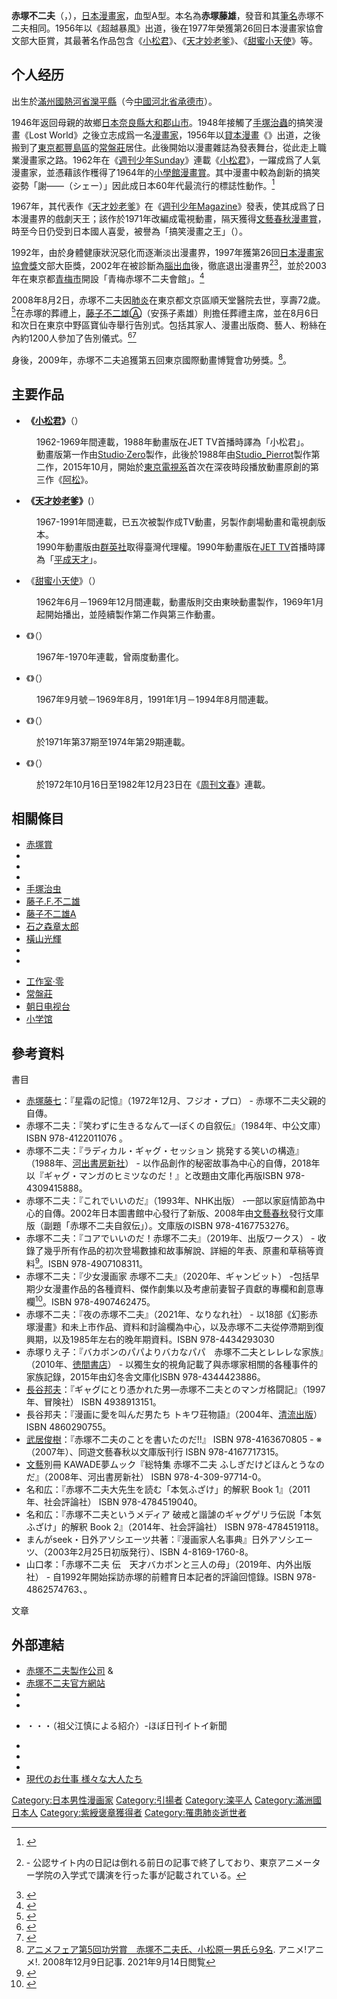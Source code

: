 {{expand language|1=ja|page=|time=}}
{{Infobox person
| name        = 赤塚不二夫
| native_name         = 赤塚 不二夫
| native_name_lang    = ja
| pronunciation       = {{lang|ja|あかつか ふじお}}
| romaji              = Akatsuka Fujio
| real_name           = {{lang|ja|赤塚 藤雄}}
| image       = Akatsuka_family.jpg
| image_size  = 
| caption     = 幼年的赤塚和他的父母
| birth_name  = 
| birth_date  = {{Birth date|1935|9|14|mf=y}}
| birth_place = {{MCK}}[[熱河省_(滿洲國)|熱河省]][[灤平縣|灤平縣]]
| death_date  = {{death date and age|2008|08|02|1935|9|14|mf=y}}
| death_place = {{JPN}}[[東京都|東京都]][[文京區|文京區]]
| death_cause = [[肺炎|肺炎]]
| nationality = {{JPN}}
| residence   = 
| title= [[紫綬褒章|紫綬褒章]]
| known_for   = [[天才妙老爹|天才妙老爹]]<br>[[阿松_(漫畫)|小松君]]
| occupation  = [[漫畫家|漫畫家]]
| awards      = 第10回[[小学館漫画賞|小学館漫画賞]]<br />（小松君）<br />第18回[[文藝春秋漫画賞|文藝春秋漫画賞]]<br />（天才妙老爹）<br />第26回[[日本漫画家協会賞|日本漫画家協会賞]]文部大臣賞<br />第5回[[東京國際動畫博覽會|東京國際動畫博覽會]]功労賞
| website     = {{url|http://www.koredeiinoda.net}}
}}

'''赤塚不二夫'''（{{jpn |j =赤塚 不二夫|hg =あかつか ふじお|rm =Akatsuka Fujio}}，{{bd|1935年|9月14日|2008年|8月2日|}}），[[日本|日本]][[漫畫家|漫畫家]]，血型A型。本名為'''赤塚藤雄'''，發音和其[[筆名|筆名]]赤塚不二夫相同。1956年以《超越暴風》出道，後在1977年榮獲第26回日本漫畫家協會文部大臣賞，其最著名作品包含《[[阿松_(漫畫)|小松君]]》、《[[天才妙老爹|天才妙老爹]]》、《[[甜蜜小天使|甜蜜小天使]]》等。

==个人经历==
出生於[[滿州國|滿州國]][[熱河省_(滿洲國)|熱河省]][[灤平縣|灤平縣]]（今[[中國|中國]][[河北省|河北省]][[承德市|承德市]]）。

1946年返回母親的故鄉[[日本|日本]][[奈良縣|奈良縣]][[大和郡山市|大和郡山市]]。1948年接觸了[[手塚治蟲|手塚治蟲]]的搞笑漫畫《Lost World》之後立志成爲一名[[漫畫家|漫畫家]]，1956年以[[貸本漫畫|貸本漫畫]]《{{lang|ja|嵐をこえて}}》出道，之後搬到了[[東京都|東京都]][[豐島區|豐島區]]的[[常盤莊|常盤莊]]居住。此後開始以漫畫雜誌為發表舞台，從此走上職業漫畫家之路。1962年在《[[週刊少年Sunday|週刊少年Sunday]]》連載《[[阿松_(漫畫)|小松君]]》，一躍成爲了人氣漫畫家，並憑藉該作穫得了1964年的[[小學館漫畫賞|小學館漫畫賞]]。其中漫畫中較為創新的搞笑姿勢「謝——（シェー）」因此成日本60年代最流行的標誌性動作。<ref name="大ゴジラ">{{Cite book|title=幻想映画美術体系 大ゴジラ}図鑑|others=[監修]西村祐次 [構成]ヤマダマサミ|publisher=[[ホビージャパン|ホビージャパン]]|date=1995-01-27|page=28|chapter=用語解説|isbn= 4-89425-059-4}}</ref>

1967年，其代表作《[[天才妙老爹|天才妙老爹]]》在《[[週刊少年Magazine|週刊少年Magazine]]》發表，使其成爲了日本漫畫界的戲劇天王；該作於1971年改編成電視動畫，隔天獲得[[文藝春秋漫畫賞|文藝春秋漫畫賞]]，時至今日仍受到日本國人喜愛，被譽為「搞笑漫畫之王」（{{lang-ja|ギャグ漫画の王様}}）。

1992年，由於身體健康狀況惡化而逐漸淡出漫畫界，1997年獲第26回[[日本漫畫家協會獎|日本漫畫家協會獎]]文部大臣獎，2002年在被診斷為[[腦出血|腦出血]]後，徹底退出漫畫界<ref>{{Cite web |url=https://www.koredeiinoda.net/nikki/2002-4 |title=2002年4月｜日記2000 〜 2002 |publisher=赤塚不二夫公認サイト これでいいのだ |date= |archiveurl=https://web.archive.org/web/20140616115931/http://www.koredeiinoda.net/nikki/2002-4 |archivedate=2014-06-16 |accessdate=2014-06-16 }} - 公認サイト内の日記は倒れる前日の記事で終了しており、東京アニメーター学院の入学式で講演を行った事が記載されている。</ref><ref>{{Cite news |title=赤塚不二夫さん 脳内出血で手術していた |url=https://www.sponichi.co.jp/entertainment/special//akatuka/KFullNormal20020421000.html |newspaper=Sponichi Annex |date=2002-04-21 |archiveurl=https://web.archive.org/web/20140614054540/http://www.sponichi.co.jp/entertainment/special//akatuka/KFullNormal20020421000.html |archivedate=2014-06-14 |accessdate=2014-06-14 }}</ref>，並於2003年在東京都[[青梅市|青梅市]]開設「青梅赤塚不二夫會館」。<ref>{{Cite book|和書|title=赤塚不二夫伝　天才バカボンと三人の母|year=2019|publisher=内外出版社|page=258|author=山口孝}}</ref>

2008年8月2日，赤塚不二夫因[[肺炎|肺炎]]在東京都文京區順天堂醫院去世，享壽72歲。<ref>{{Cite news |title=漫画家 赤塚不二夫さん死去 |url=http://hochi.yomiuri.co.jp/topics/news/20080802-OHT1T00270.htm |newspaper=[[スポーツ報知|スポーツ報知]] |date=2008-08-02 |archiveurl=https://web.archive.org/web/20080805080148/http://hochi.yomiuri.co.jp/topics/news/20080802-OHT1T00270.htm |archivedate=2008-08-05 |accessdate=2014-06-13 }}</ref>在赤塚的葬禮上，[[藤子不二雄Ⓐ|藤子不二雄Ⓐ]]（安孫子素雄）則擔任葬禮主席，並在8月6日和次日在東京中野區寶仙寺舉行告別式。包括其家人、漫畫出版商、藝人、粉絲在內約1200人參加了告別儀式。<ref>{{Cite news |title=タモリ、赤塚不二夫さんへコメント「先生、ありがとうございました」 |url=http://hochi.yomiuri.co.jp/entertainment/news/20080805-OHT1T00034.htm |newspaper=[[スポーツ報知|スポーツ報知]] |date=2008-08-02 |archiveurl=https://web.archive.org/web/20090831152907/http://hochi.yomiuri.co.jp/entertainment/news/20080805-OHT1T00034.htm |archivedate=2009-08-31 |accessdate=2014-02-04 }}</ref><ref>{{Cite news |title=ギャグで約8分赤塚弔辞 タモリが明かす真相 |url=https://www.j-cast.com/2008/08/19025350.html |newspaper=[[J-CASTニュース|J-CASTニュース]] |date=2008-08-19 |archiveurl=https://web.archive.org/web/20110226070238/http://www.j-cast.com/2008/08/19025350.html |archivedate=2011-02-26 |accessdate=2014-02-04 }}</ref>

身後，2009年，赤塚不二夫追獲第五回東京國際動畫博覽會功勞獎。<ref>[https://animeanime.jp/article/2008/12/09/4000.html アニメフェア第5回功労賞　赤塚不二夫氏、小松原一男氏ら9名]. アニメ!アニメ!. 2008年12月9日記事. 2021年9月14日閲覧</ref>。

==主要作品==
{{Main|{{link-ja|赤塚不二夫作品列表|赤塚不二夫の作品一覧}}}}

* '''《[[阿松_(漫畫)|小松君]]》'''（{{lang|ja|おそ松くん}}）
:1962-1969年間連載，1988年動畫版在JET TV首播時譯為「小松君」。
:動畫版第一作由[[工作室·零|Studio·Zero]]製作，此後於1988年由[[Studio_Pierrot|Studio_Pierrot]]製作第二作，2015年10月，開始於[[東京電視網|東京電視系]]首次在深夜時段播放動畫原創的第三作《[[阿松_(漫畫)|阿松]]》。

* '''《[[天才妙老爹|天才妙老爹]]》'''({{lang|ja|天才バカボン}}）
:1967-1991年間連載，已五次被製作成TV動畫，另製作劇場動畫和電視劇版本。
:1990年動畫版由[[群英社|群英社]]取得臺灣代理權。1990年動畫版在[[JET_TV|JET TV]]首播時譯為「[[平成天才|平成天才]]」。

* 《[[甜蜜小天使|甜蜜小天使]]》（{{lang|ja|ひみつのアッコちゃん}}）
:1962年6月－1969年12月間連載，動畫版則交由東映動畫製作，1969年1月起開始播出，並陸續製作第二作與第三作動畫。

* 《{{link-ja|猛烈阿太郎|もーれつア太郎}}》（{{lang|ja|もーれつア太郎}}）
:1967年-1970年連載，曾兩度動畫化。

*  《{{link-ja|奇怪的孩子|へんな子ちゃん}}》（{{lang|ja|へんな子ちゃん}}）
:1967年9月號－1969年8月，1991年1月－1994年8月間連載。

* 《{{link-ja|来拉贡吧|レッツラゴン}}》（{{lang|ja|レッツラゴン}}）
:於1971年第37期至1974年第29期連載。

*《{{link-ja|堵嘴游擊隊|ギャグゲリラ}}》（{{lang|ja|ギャグゲリラ}}）
:於1972年10月16日至1982年12月23日在《[[周刊文春|周刊文春]]》連載。

==相關條目==
{{col-begin}}
{{col-2}}
*[[赤塚賞|赤塚賞]]
*{{link-ja|赤塚藤七|赤塚藤七}}
*{{link-ja|赤塚眞知子|赤塚眞知子}}
*{{link-ja|赤塚理子|赤塚りえ子}}
*[[手塚治虫|手塚治虫]]
* [[藤子.F.不二雄|藤子.F.不二雄]]
* [[藤子不二雄A|藤子不二雄A]]
* [[石之森章太郎|石之森章太郎]]
* [[橫山光輝|橫山光輝]]
*{{link-ja|寺田博夫|寺田ヒロオ}}
* {{link-ja|漫畫道|まんが道}}
{{col-2}}
* [[工作室·零|工作室·零]]
* [[常盤莊|常盤莊]]
* [[朝日电视台|朝日电视台]]
* [[小学馆|小学馆]]
{{col-end}}

==參考資料==
;書目
{{refbegin|60em}}
* [[赤塚藤七|赤塚藤七]]：『星霜の記憶』（1972年12月、フジオ・プロ） - 赤塚不二夫父親的自傳。
* 赤塚不二夫：『笑わずに生きるなんて―ぼくの自叙伝』（1984年、中公文庫）ISBN 978-4122011076 。
* 赤塚不二夫：『ラディカル・ギャグ・セッション 挑発する笑いの構造』（1988年、[[河出書房新社|河出書房新社]]） - 以作品創作的秘密故事為中心的自傳，2018年以『ギャグ・マンガのヒミツなのだ！』と改題由文庫化再版<nowiki/>ISBN 978-4309415888。
* 赤塚不二夫：『これでいいのだ』（1993年、NHK出版） -一部以家庭情節為中心的自傳。2002年日本圖書館中心發行了新版、2008年由[[文藝春秋|文藝春秋]]發行文庫版（副題「赤塚不二夫自叙伝」）。文庫版の<nowiki/>ISBN 978-4167753276。
* 赤塚不二夫：『コアでいいのだ！赤塚不二夫』（2019年、出版ワークス） - 收錄了幾乎所有作品的初次登場數據和故事解說、詳細的年表、原畫和草稿等資料<ref>{{Cite web|title=赤塚不二夫作品を310作以上解説、「バカボン」「おそ松」も原画で読めるBOXセット|url=https://natalie.mu/comic/news/312530|website=コミックナタリー|accessdate=2021-11-01|language=ja|first=Natasha|last=Inc}}</ref>。ISBN 978-4907108311。
* 赤塚不二夫：『少女漫画家 赤塚不二夫』（2020年、ギャンビット） -包括早期少女漫畫作品的各種資料、傑作劇集以及考慮前妻智子貢獻的專欄和創​​意專欄<ref>{{Cite web|title=少女マンガ家としての赤塚不二夫の作品を選りすぐったアンソロジー|url=https://natalie.mu/comic/news/374473|website=コミックナタリー|accessdate=2021-11-01|language=ja|first=Natasha|last=Inc}}</ref>。ISBN 978-4907462475。
* 赤塚不二夫：『夜の赤塚不二夫』（2021年、なりなれ社） - 以18部《幻影赤塚漫畫》和未上市作品、資料和討論欄為中心，以及赤塚不二夫從停滯期到復興期，以及1985年左右的晚年期資料。ISBN 978-4434293030
* 赤塚りえ子：『バカボンのパパよりバカなパパ　赤塚不二夫とレレレな家族』（2010年、[[徳間書店|徳間書店]]） - 以獨生女的視角記載了與赤塚家相關的各種事件的家族記錄，2015年由幻冬舎文庫化<nowiki/>ISBN 978-4344423886。
* [[長谷邦夫|長谷邦夫]]：『ギャグにとり憑かれた男―赤塚不二夫とのマンガ格闘記』（1997年、冒険社） ISBN 4938913151。
* 長谷邦夫：『漫画に愛を叫んだ男たち トキワ荘物語』（2004年、[[清流出版|清流出版]]） ISBN 4860290755。
* [[武居俊樹|武居俊樹]]：『赤塚不二夫のことを書いたのだ!!』 ISBN 978-4163670805 - ※（2007年）、同遊文藝春秋以文庫版刊行 ISBN 978-4167717315。
* [[文藝|文藝]]別冊 KAWADE夢ムック『総特集 赤塚不二夫 ふしぎだけどほんとうなのだ』（2008年、河出書房新社） ISBN 978-4-309-97714-0。
* 名和広：『赤塚不二夫大先生を読む「本気ふざけ」的解釈 Book 1』（2011年、社会評論社） ISBN 978-4784519040。
* 名和広：『赤塚不二夫というメディア 破戒と諧謔のギャグゲリラ伝説「本気ふざけ」的解釈 Book 2』（2014年、社会評論社） ISBN 978-4784519118。
* まんがseek・日外アソシエーツ共著：『漫画家人名事典』日外アソシエーツ、（2003年2月25日初版発行）、ISBN 4-8169-1760-8。
* 山口孝：「赤塚不二夫 伝　天才バカボンと三人の母」（2019年、内外出版社） - 自1992年開始採訪赤塚的前體育日本記者的評論回憶錄。ISBN 978-4862574763、。
{{refend}}
;文章
{{reflist|35em}}

==外部連結==
*[http://www.fujio-pro.co.jp/english/ 赤塚不二夫製作公司] {{Wayback|url=http://www.fujio-pro.co.jp/english/ |date=20210105070015 }} {{ja icon}} & {{en icon}}
*[http://www.koredeiinoda.net/ 赤塚不二夫官方網站] {{Wayback|url=http://www.koredeiinoda.net/ |date=20210515100520 }} {{ja icon}}
* {{Twitter|fujiopro|フジオプロ【公式】}}
* {{Twitter|_koredeiinoda_|赤塚不二夫公認サイト これでいいのだ!!}}
* {{URL |https://www.1101.com/bakabon/ |天才バカボンいまの赤塚さんに会う }}・・・（祖父江慎による紹介）-ほぼ日刊イトイ新聞
* {{URL |https://web.archive.org/web/20081019131344/https://www.sponichi.co.jp/entertainment/special/akatuka/kijilist.html |スポニチ Sponicni Annex 芸能 赤塚不二夫さん記事集}}{{リンク切れ|date=2021年9月}}
* {{URL |http://hana.wwonekorea.com/history/hist/10th94/newManga/man_int-akatukaFujio.html |漫画家たちの熱烈オーエン宣言 赤塚不二夫氏}}
* {{NHK人物録|D0009250232_00000}}
* [https://web.archive.org/web/20070828155252/http://ch-k.kyodo.co.jp/17kyodo/backnumber/backnumber2001/job/job01.html 現代のお仕事 様々な大人たち]

{{Authority control}}

{{DEFAULTSORT:Akatsuka Fujio}}
[[Category:日本男性漫画家|Category:日本男性漫画家]]
[[Category:引揚者|Category:引揚者]]
[[Category:滦平人|Category:滦平人]]
[[Category:滿洲國日本人|Category:滿洲國日本人]]
[[Category:紫綬褒章獲得者|Category:紫綬褒章獲得者]]
[[Category:罹患肺炎逝世者|Category:罹患肺炎逝世者]]